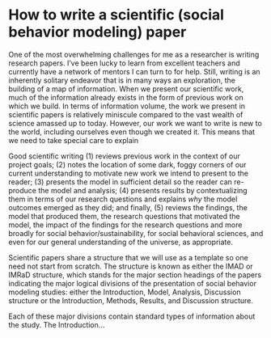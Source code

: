 # How to write a scientific (social behavior modeling) paper


One of the most overwhelming challenges for me as a researcher is writing
research papers. I've been lucky to learn from excellent teachers and currently
have a network of mentors I can turn to for help. Still, writing is an
inherently solitary endeavor that is in many ways an exploration, the building
of a map of information. When we present our scientific work, much of 
the information already exists in the form of previous work on which we build.
In terms of information volume, the work we present in scientific papers 
is relatively miniscule compared to the
vast wealth of science amassed up to today. However, our work we want to write
is new to the world, including ourselves even though we created it. This means
that we need to take special care to explain 

Good
scientific writing (1) reviews previous work in the context of our project goals; 
(2) notes the location of some dark, foggy corners of our current understanding to
motivate new work we intend to present to the reader; (3) presents the model
in sufficient detail so the reader can re-produce the model and analysis; (4) 
presents results by contextualizing them in terms of our research questions 
and explains _why_ the model outcomes emerged as they did; and finally, (5)
reviews the findings, the model that produced them, the research questions that
motivated the model, the impact of the findings for the research questions and
more broadly for social behavior/sustainability, for social behavioral sciences,
and even for our general understanding of the universe, as appropriate. 

Scientific papers share a structure that we will use as a template so one need not
start from scratch. The structure is known as either the IMAD or IMRaD
structure, which stands for the major section headings of the papers
indicating the major logical divisions of the presentation of social behavior
modeling studies: either the Introduction, Model, Analysis, Discussion structure
or the Introduction, Methods, Results, and Discussion structure. 

Each of these
major divisions contain standard types of information about the study. The
Introduction... 
